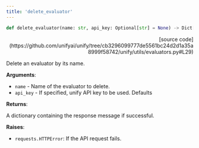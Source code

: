 ```yaml
---
title: 'delete_evaluator'
---
```


```python
def delete_evaluator(name: str, api_key: Optional[str] = None) -> Dict[str, str]:
```

<p align="right">[source code](https://github.com/unifyai/unify/tree/cb3296099777de5561bc24d2d1a35a8999f58742/unify/utils/evaluators.py#L29)</p>

Delete an evaluator by its name.

**Arguments**:

- `name` - Name of the evaluator to delete.
- `api_key` - If specified, unify API key to be used. Defaults



**Returns**:

A dictionary containing the response message if successful.



**Raises**:

- `requests.HTTPError`: If the API request fails.